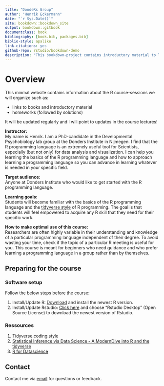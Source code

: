 ```yaml
--- 
title: "DondeRs Group"
author: "Henrik Eckermann"
date: "`r Sys.Date()`"
site: bookdown::bookdown_site
output: bookdown::gitbook
documentclass: book
bibliography: [book.bib, packages.bib]
biblio-style: apalike
link-citations: yes
github-repo: rstudio/bookdown-demo
description: "This bookdown-project contains introductory material to learn the R programming language"
---
```


# Overview

This minmal website contains information about the R course-sessions we will organize such as:  

- links to books and introductory material
- homeworks (followed by solutions) 

It will be updated regularly and I will point to updates in the course lectures! 

**Instructor:**  
My name is Henrik. I am a PhD-candidate in the Developmental Psychobiology lab group at the Donders Institute in Nijmegen. I find that the R programming language is an extremely useful tool for Scientists, especially (but not only) for data analysis and visualization. I can help you learning the basics of the R programming language and how to approach learning a programming language so you can advance in learning whatever is needed in your specific field. 


**Target audience:**  
Anyone at Donders Institute who would like to get started with the R programming language.  

**Learning goals:**  
Students will become familiar with the basics of the R programming language and the [tidyverse style](https://style.tidyverse.org/) of R programming. The goal is that students will feel empowered to acquire any R skill that they need for their specific work.

**How to make optimal use of this course:**  
Researchers are often highly variable in their understanding and knowledge of a particular programming language independent of their degree. To avoid wasting your time, check if the topic of a particular R meeting is useful for you. This course is meant for beginners who need guidance and who prefer learning a programming language in a group rather than by themselves. 



## Preparing for the course


### Software setup


Follow the below steps before the course:

1. Install/Update R: [Download](https://cran.r-project.org) and install the newest R version. 
2. Install/Update Rstudio: [Click here](https://www.rstudio.com/products/rstudio/download/) and choose "Rstudio Desktop" (Open Source License) to download the newest version of Rstudio. 


### Ressources

1. [Tidyverse coding style](https://style.tidyverse.org/index.html)  
2. [Statistical Inference via Data Science - A ModernDive into R and the tidyverse](https://moderndive.com/index.html)  
3. [R for Datascience](https://r4ds.had.co.nz/)  



## Contact  
Contact me via [email](mailto:henrikeckermann87@gmail.com) for questions or feedback.




